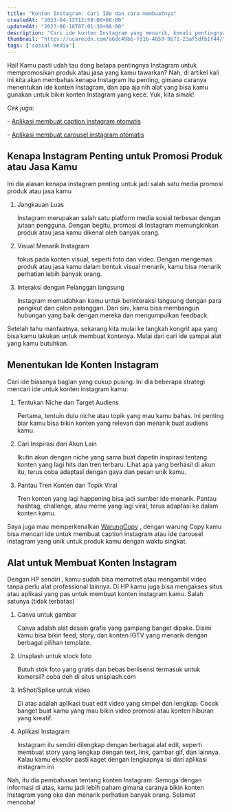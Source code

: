 ```yaml
---
title: "Konten Instagram: Cari Ide dan cara membuatnya"
createdAt: "2023-04-13T12:58:00+08:00"
updatedAt: "2023-06-18T07:01:30+08:00"
description: "Cari ide konten Instagram yang menarik, kenali pentingnya promosi di IG, dan gunakan alat kreatif buat konten kece. Cek tipsnya di sini"
thumbnail: "https://ucarecdn.com/a6dc49b6-fd1b-4659-9b71-23af5dfb1f44/"
tags: ['sosial-media']
---
```

Hai! Kamu pasti udah tau dong betapa pentingnya Instagram untuk mempromosikan produk atau jasa yang kamu tawarkan? Nah, di artikel kali ini kita akan membahas kenapa Instagram itu penting, gimana caranya menentukan ide konten Instagram, dan apa aja nih alat yang bisa kamu gunakan untuk bikin konten Instagram yang kece. Yuk, kita simak!

_Cek juga:_

\- [Aplikasi membuat caption instagram otomatis](https://warungcopy.id/tools/caption-instagram-generator)

\- [Aplikasi membuat carousel instagram otomatis](https://warungcopy.id/tools/ide-carousel-instagram-generator)

## Kenapa Instagram Penting untuk Promosi Produk atau Jasa Kamu

Ini dia alasan kenapa instagram penting untuk jadi salah satu media promosi produk atau jasa kamu

1. Jangkauan Luas


   Instagram merupakan salah satu platform media sosial terbesar dengan jutaan pengguna. Dengan begitu, promosi di Instagram memungkinkan produk atau jasa kamu dikenal oleh banyak orang.
2. Visual Menarik
   Instagram

   fokus pada konten visual, seperti foto dan video. Dengan mengemas produk atau jasa kamu dalam bentuk visual menarik, kamu bisa menarik perhatian lebih banyak orang.
3. Interaksi dengan Pelanggan langsung

   Instagram memudahkan kamu untuk berinteraksi langsung dengan para pengikut dan calon pelanggan. Dari sini, kamu bisa membangun hubungan yang baik dengan mereka dan mengumpulkan feedback.

Setelah tahu manfaatnya, sekarang kita mulai ke langkah kongrit apa yang bisa kamu lakukan untuk membuat kontenya. Mulai dari cari ide sampai alat yang kamu butuhkan.

<Media src="https://ucarecdn.com/632757be-b311-4b87-8b5e-6829bc1e3030/" text="ilustrasi konten instagram cari ide dan cara membuatnya" />

## Menentukan Ide Konten Instagram

Cari ide biasanya bagian yang cukup pusing. Ini dia beberapa strategi mencari ide untuk konten instagram kamu:

1. Tentukan Niche dan Target Audiens


   Pertama, tentuin dulu niche atau topik yang mau kamu bahas. Ini penting biar kamu bisa bikin konten yang relevan dan menarik buat audiens kamu.
2. Cari Inspirasi dari Akun Lain


   Ikutin akun dengan niche yang sama buat dapetin inspirasi tentang konten yang lagi hits dan tren terbaru. Lihat apa yang berhasil di akun itu, terus coba adaptasi dengan gaya dan pesan unik kamu.
3. Pantau Tren Konten dan Topik Viral


   Tren konten yang lagi happening bisa jadi sumber ide menarik. Pantau hashtag, challenge, atau meme yang lagi viral, terus adaptasi ke dalam konten kamu.

Saya juga mau memperkenalkan [WarungCopy](https://warungcopy.id/) , dengan warung Copy kamu bisa mencari ide untuk membuat caption instagram atau ide carousel instagram yang unik untuk produk kamu dengan waktu singkat.

## Alat untuk Membuat Konten Instagram

Dengan HP sendiri , kamu sudah bisa memotret atau mengambil video tanpa perlu alat professional lainnya. Di HP kamu juga bisa mengakses situs atau aplikasi yang pas untuk membuat konten instagram kamu. Salah satunya (tidak terbatas)

1. Canva untuk gambar

   Canva adalah alat desain grafis yang gampang banget dipake. Disini kamu bisa bikin feed, story, dan konten IGTV yang menarik dengan berbagai pilihan template.
2. Unsplash untuk stock foto

   Butuh stok foto yang gratis dan bebas berlisensi termasuk untuk komersil? coba deh di situs unsplash.com
3. InShot/Splice untuk video

   Di atas adalah aplikasi buat edit video yang simpel dan lengkap. Cocok banget buat kamu yang mau bikin video promosi atau konten hiburan yang kreatif.
4. Aplikasi Instagram

   Instagram itu sendiri dilengkap dengan berbagai alat edit, seperti membuat story yang lengkap dengan text, link, gambar gif, dan lainnya. Kalau kamu eksplor pasti kaget dengan lengkapnya isi dari aplikasi instagram ini

Nah, itu dia pembahasan tentang konten Instagram. Semoga dengan informasi di atas, kamu jadi lebih paham gimana caranya bikin konten Instagram yang oke dan menarik perhatian banyak orang. Selamat mencoba!